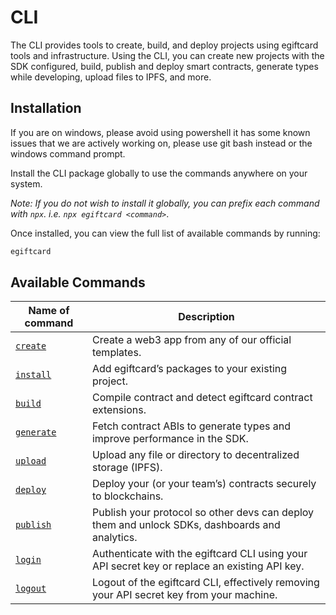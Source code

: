 
# CLI

The CLI provides tools to create, build, and deploy projects using egiftcard tools and infrastructure. Using the CLI, you can
create new projects with the SDK configured, build, publish and deploy smart contracts, generate types while developing, upload files to IPFS, and more.

<OpenSourceCard
	title="CLI"
	href="https://github.com/egiftcard/js/tree/main/legacy_packages/cli"
/>

## Installation

<Callout variant="warning" title="Usage on Windows">
	If you are on windows, please avoid using powershell it has some known issues
	that we are actively working on, please use git bash instead or the windows
	command prompt.
</Callout>

Install the CLI package globally to use the commands anywhere on your system.

_Note: If you do not wish to install it globally, you can prefix each command with `npx`. i.e. `npx egiftcard <command>`_.

<InstallTabs
	npm="npm i -g egiftcard"
	yarn="yarn global add egiftcard"
	pnpm="pnpm install -g egiftcard"
/>

Once installed, you can view the full list of available commands by running:

```bash
egiftcard
```

## Available Commands

| Name of command                          | Description                                                                                    |
| ---------------------------------------- | ---------------------------------------------------------------------------------------------- |
| [`create`](/cli/create)                  | Create a web3 app from any of our official templates.                                          |
| [`install`](/cli/install)                | Add egiftcard&rsquo;s packages to your existing project.                                        |
| [`build`](/cli/build)                    | Compile contract and detect egiftcard contract extensions.                                      |
| [`generate`](/cli/generate)              | Fetch contract ABIs to generate types and improve performance in the SDK.                      |
| [`upload`](/cli/upload)                  | Upload any file or directory to decentralized storage (IPFS).                                  |
| [`deploy`](/contracts/deploy/overview)   | Deploy your (or your team&rsquo;s) contracts securely to blockchains.                          |
| [`publish`](/contracts/publish/overview) | Publish your protocol so other devs can deploy them and unlock SDKs, dashboards and analytics. |
| [`login`](/cli/login)                    | Authenticate with the egiftcard CLI using your API secret key or replace an existing API key.   |
| [`logout`](/cli/logout)                  | Logout of the egiftcard CLI, effectively removing your API secret key from your machine.        |
